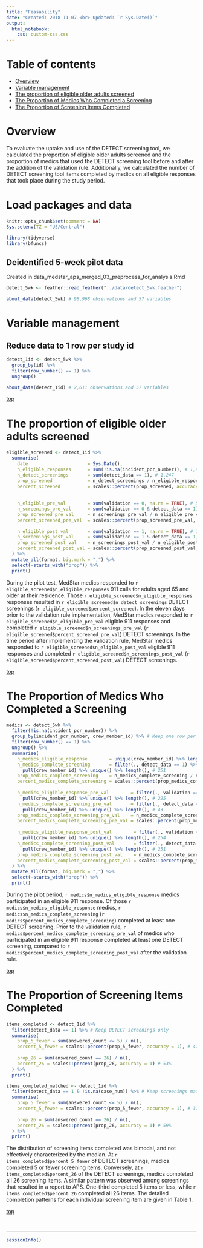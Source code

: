 ```yaml
---
title: "Feasability"
date: "Created: 2018-11-07 <br> Updated: `r Sys.Date()`"
output: 
  html_notebook:
    css: custom-css.css
---
```


# Table of contents

* [Overview](#overview) 
* [Variable management](#var-management)   
* [The proportion of eligible older adults screened](#prop-screened)   
* [The Proportion of Medics Who Completed a Screening](#medics)   
* [The Proportion of Screening Items Completed](#items)   


# Overview

To evaluate the uptake and use of the DETECT screening tool, we calculated the proportion of eligible older adults screened and the proportion of medics that used the DETECT screening tool before and after the addition of the validation rule. Additionally, we calculated the number of DETECT screening tool items completed by medics on all eligible responses that took place during the study period.


# Load packages and data

```r
knitr::opts_chunk$set(comment = NA)
Sys.setenv(TZ = "US/Central")
```

```r
library(tidyverse)
library(bfuncs)
```

## Deidentified 5-week pilot data

Created in data_medstar_aps_merged_03_preprocess_for_analysis.Rmd

```r
detect_5wk <- feather::read_feather("../data/detect_5wk.feather")
```

```r
about_data(detect_5wk) # 98,968 observations and 57 variables
```










# Variable management {#var-management}

## Reduce data to 1 row per study id

```r
detect_1id <- detect_5wk %>% 
  group_by(id) %>% 
  filter(row_number() == 1) %>% 
  ungroup()
```

```r
about_data(detect_1id) # 2,611 observations and 57 variables
```

[top](#top)










# The proportion of eligible older adults screened {#prop-screened}

```r
eligible_screened <- detect_1id %>% 
  summarise(
    date                      = Sys.Date(),
    n_eligible_responses      = sum(!is.na(incident_pcr_number)), # 1,967
    n_detect_screenings       = sum(detect_data == 1), # 1,247
    prop_screened             = n_detect_screenings / n_eligible_responses, # 0.63
    percent_screened          = scales::percent(prop_screened, accuracy = 1), # 63%
    
    
    n_eligible_pre_val        = sum(validation == 0, na.rm = TRUE), # 549
    n_screenings_pre_val      = sum(validation == 0 & detect_data == 1), # 25
    prop_screened_pre_val     = n_screenings_pre_val / n_eligible_pre_val, # 0.045
    percent_screened_pre_val  = scales::percent(prop_screened_pre_val, accuracy = 1), # 5%
    
    n_eligible_post_val       = sum(validation == 1, na.rm = TRUE), # 1,418
    n_screenings_post_val     = sum(validation == 1 & detect_data == 1, na.rm = TRUE), # 1,222
    prop_screened_post_val    = n_screenings_post_val / n_eligible_post_val, # 0.86
    percent_screened_post_val = scales::percent(prop_screened_post_val, accuracy = 1) # 86%
  ) %>% 
  mutate_all(format, big.mark = ",") %>% 
  select(-starts_with("prop")) %>% 
  print()
```

During the pilot test, MedStar medics responded to `r eligible_screened$n_eligible_responses` 911 calls for adults aged 65 and older at their residence. Those `r eligible_screened$n_eligible_responses` responses resulted in `r eligible_screened$n_detect_screenings` DETECT screenings (`r eligible_screened$percent_screened`). In the eleven days prior to the validation rule implementation, MedStar medics responded to `r eligible_screened$n_eligible_pre_val` eligible 911 responses and completed `r eligible_screened$n_screenings_pre_val` (`r eligible_screened$percent_screened_pre_val`) DETECT screenings. In the time period after implementing the validation rule, MedStar medics responded to `r eligible_screened$n_eligible_post_val` eligible 911 responses and completed `r eligible_screened$n_screenings_post_val` (`r eligible_screened$percent_screened_post_val`) DETECT screenings.

[top](#top)










# The Proportion of Medics Who Completed a Screening {#medics}

```r
medics <- detect_5wk %>% 
  filter(!is.na(incident_pcr_number)) %>% 
  group_by(incident_pcr_number, crew_member_id) %>% # Keep one row per pcr and medic
  filter(row_number() == 1) %>% 
  ungroup() %>% 
  summarise(
    n_medics_eligible_response        = unique(crew_member_id) %>% length(), # 258
    n_medics_complete_screening       = filter(., detect_data == 1) %>% 
      pull(crew_member_id) %>% unique() %>% length(), # 251
    prop_medics_complete_screening    = n_medics_complete_screening / n_medics_eligible_response,
    percent_medics_complete_screening = scales::percent(prop_medics_complete_screening, accuracy = 1), # 97%
    
    n_medics_eligible_response_pre_val        = filter(., validation == 0) %>% 
      pull(crew_member_id) %>% unique() %>% length(), # 225
    n_medics_complete_screening_pre_val       = filter(., detect_data == 1 & validation == 0) %>% 
      pull(crew_member_id) %>% unique() %>% length(), # 43
    prop_medics_complete_screening_pre_val    = n_medics_complete_screening_pre_val / n_medics_eligible_response_pre_val,
    percent_medics_complete_screening_pre_val = scales::percent(prop_medics_complete_screening_pre_val, accuracy = 1), # 19%
    
    n_medics_eligible_response_post_val        = filter(., validation == 1) %>% 
      pull(crew_member_id) %>% unique() %>% length(), # 254
    n_medics_complete_screening_post_val       = filter(., detect_data == 1 & validation == 1) %>% 
      pull(crew_member_id) %>% unique() %>% length(), # 251
    prop_medics_complete_screening_post_val    = n_medics_complete_screening_post_val / n_medics_eligible_response_post_val,
    percent_medics_complete_screening_post_val = scales::percent(prop_medics_complete_screening_post_val, accuracy = 1) # 99%
  ) %>% 
  mutate_all(format, big.mark = ",") %>% 
  select(-starts_with("prop")) %>%
  print()
```

During the pilot period, `r medics$n_medics_eligible_response` medics participated in an eligible 911 response. Of those `r medics$n_medics_eligible_response` medics, `r medics$n_medics_complete_screening` (`r medics$percent_medics_complete_screening`) completed at least one DETECT screening. Prior to the validation rule, `r medics$percent_medics_complete_screening_pre_val` of medics who participated in an eligible 911 response completed at least one DETECT screening, compared to `r medics$percent_medics_complete_screening_post_val` after the validation rule.

[top](#top)










# The Proportion of Screening Items Completed {#items}

```r
items_completed <- detect_1id %>% 
  filter(detect_data == 1) %>% # Keep DETECT screenings only
  summarise(
    prop_5_fewer = sum(answered_count <= 5) / n(),
    percent_5_fewer = scales::percent(prop_5_fewer, accuracy = 1), # 42%
    
    prop_26 = sum(answered_count == 26) / n(),
    percent_26 = scales::percent(prop_26, accuracy = 1) # 53%
  ) %>% 
  print()
```

```r
items_completed_matched <- detect_1id %>%
  filter(detect_data == 1 & !is.na(case_num)) %>% # Keep screenings matched to investigations (44)
  summarise(
    prop_5_fewer = sum(answered_count <= 5) / n(),
    percent_5_fewer = scales::percent(prop_5_fewer, accuracy = 1), # 32%
    
    prop_26 = sum(answered_count == 26) / n(),
    percent_26 = scales::percent(prop_26, accuracy = 1) # 59%
  ) %>% 
  print()
```


The distribution of screening items completed was bimodal, and not effectively characterized by the median. At `r items_completed$percent_5_fewer` of DETECT screenings, medics completed 5 or fewer screening items. Conversely, at `r items_completed$percent_26` of the DETECT screenings, medics completed all 26 screening items. A similar pattern was observed among screenings that resulted in a report to APS. One-third completed 5 items or less, while `r items_completed$percent_26` completed all 26 items. The detailed completion patterns for each individual screening item are given in Table 1.

[top](#top)

&nbsp;

-------------------------------------------------------------------------------

```r
sessionInfo()
```
